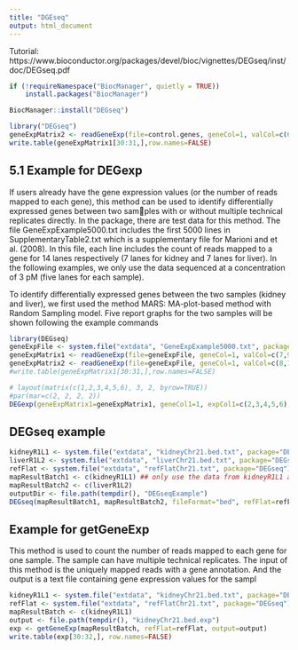```yaml
---
title: "DGEseq"
output: html_document
---
```


Tutorial: https://www.bioconductor.org/packages/devel/bioc/vignettes/DEGseq/inst/doc/DEGseq.pdf

```r
if (!requireNamespace("BiocManager", quietly = TRUE))
    install.packages("BiocManager")

BiocManager::install("DEGseq")
```

```r
library("DEGseq")
geneExpMatrix2 <- readGeneExp(file=control.genes, geneCol=1, valCol=c(6))
write.table(geneExpMatrix1[30:31,],row.names=FALSE)

```
## 5.1 Example for DEGexp

If users already have the gene expression values (or the number of reads mapped to each
gene), this method can be used to identify differentially expressed genes between two samples with or without multiple technical replicates directly. In the package, there are test
data for this method. The file GeneExpExample5000.txt includes the first 5000 lines in
SupplementaryTable2.txt which is a supplementary file for Marioni and et al. (2008). In
this file, each line includes the count of reads mapped to a gene for 14 lanes respectively
(7 lanes for kidney and 7 lanes for liver). In the following examples, we only use the data
sequenced at a concentration of 3 pM (five lanes for each sample).


To identify differentially expressed genes between the two samples (kidney and liver), we
first used the method MARS: MA-plot-based method with Random Sampling model. Five
report graphs for the two samples will be shown following the example commands
```r
library(DEGseq)
geneExpFile <- system.file("extdata", "GeneExpExample5000.txt", package="DEGseq")
geneExpMatrix1 <- readGeneExp(file=geneExpFile, geneCol=1, valCol=c(7,9,12,15,18))
geneExpMatrix2 <- readGeneExp(file=geneExpFile, geneCol=1, valCol=c(8,10,11,13,16))
#write.table(geneExpMatrix1[30:31,],row.names=FALSE)

# layout(matrix(c(1,2,3,4,5,6), 3, 2, byrow=TRUE))
#par(mar=c(2, 2, 2, 2))
DEGexp(geneExpMatrix1=geneExpMatrix1, geneCol1=1, expCol1=c(2,3,4,5,6), groupLabel1="kidney", geneExpMatrix2=geneExpMatrix2, geneCol2=1, expCol2=c(2,3,4,5,6), groupLabel2="liver", method="MARS")
```



## DEGseq example

```r
kidneyR1L1 <- system.file("extdata", "kidneyChr21.bed.txt", package="DEGseq")
liverR1L2 <- system.file("extdata", "liverChr21.bed.txt", package="DEGseq")
refFlat <- system.file("extdata", "refFlatChr21.txt", package="DEGseq")
mapResultBatch1 <- c(kidneyR1L1) ## only use the data from kidneyR1L1 and liverR1L2
mapResultBatch2 <- c(liverR1L2)
outputDir <- file.path(tempdir(), "DEGseqExample")
DEGseq(mapResultBatch1, mapResultBatch2, fileFormat="bed", refFlat=refFlat, outputDir=outputDir, method="LRT")

```
## Example for getGeneExp
This method is used to count the number of reads mapped to each gene for one sample.
The sample can have multiple technical replicates. The input of this method is the uniquely
mapped reads with a gene annotation. And the output is a text file containing gene expression values for the sampl
```r
kidneyR1L1 <- system.file("extdata", "kidneyChr21.bed.txt", package="DEGseq")
refFlat <- system.file("extdata", "refFlatChr21.txt", package="DEGseq")
mapResultBatch <- c(kidneyR1L1)
output <- file.path(tempdir(), "kidneyChr21.bed.exp")
exp <- getGeneExp(mapResultBatch, refFlat=refFlat, output=output)
write.table(exp[30:32,], row.names=FALSE)
```

